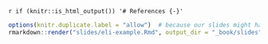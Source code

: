 `r if (knitr::is_html_output()) '# References {-}'`


```r
options(knitr.duplicate.label = "allow")  # because our slides might have code blocks named setup
rmarkdown::render("slides/eli-example.Rmd", output_dir = "_book/slides")
```
